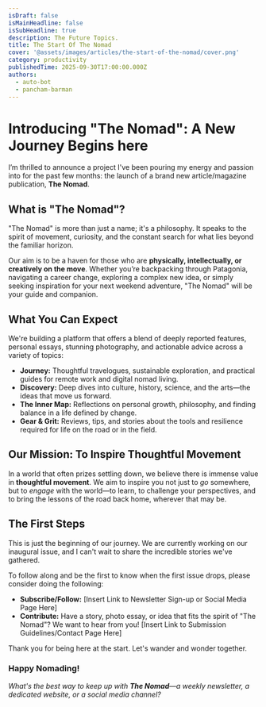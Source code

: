 ```yaml
---
isDraft: false
isMainHeadline: false
isSubHeadline: true
description: The Future Topics.
title: The Start Of The Nomad
cover: '@assets/images/articles/the-start-of-the-nomad/cover.png'
category: productivity
publishedTime: 2025-09-30T17:00:00.000Z
authors:
  - auto-bot
  - pancham-barman
---
```

# Introducing "The Nomad": A New Journey Begins here

I’m thrilled to announce a project I've been pouring my energy and passion into for the past few months: the launch of a brand new article/magazine publication, **The Nomad**.

## What is "The Nomad"?

"The Nomad" is more than just a name; it's a philosophy. It speaks to the spirit of movement, curiosity, and the constant search for what lies beyond the familiar horizon.

Our aim is to be a haven for those who are **physically, intellectually, or creatively on the move**. Whether you’re backpacking through Patagonia, navigating a career change, exploring a complex new idea, or simply seeking inspiration for your next weekend adventure, "The Nomad" will be your guide and companion.

## What You Can Expect

We're building a platform that offers a blend of deeply reported features, personal essays, stunning photography, and actionable advice across a variety of topics:

* **Journey:** Thoughtful travelogues, sustainable exploration, and practical guides for remote work and digital nomad living.
* **Discovery:** Deep dives into culture, history, science, and the arts—the ideas that move us forward.
* **The Inner Map:** Reflections on personal growth, philosophy, and finding balance in a life defined by change.
* **Gear & Grit:** Reviews, tips, and stories about the tools and resilience required for life on the road or in the field.

## Our Mission: To Inspire Thoughtful Movement

In a world that often prizes settling down, we believe there is immense value in **thoughtful movement**. We aim to inspire you not just to *go* somewhere, but to *engage* with the world—to learn, to challenge your perspectives, and to bring the lessons of the road back home, wherever that may be.

## The First Steps

This is just the beginning of our journey. We are currently working on our inaugural issue, and I can't wait to share the incredible stories we've gathered.

To follow along and be the first to know when the first issue drops, please consider doing the following:

* **Subscribe/Follow:** \[Insert Link to Newsletter Sign-up or Social Media Page Here]
* **Contribute:** Have a story, photo essay, or idea that fits the spirit of "The Nomad"? We want to hear from you! \[Insert Link to Submission Guidelines/Contact Page Here]

Thank you for being here at the start. Let's wander and wonder together.

### Happy Nomading!

*What's the best way to keep up with **The Nomad**—a weekly newsletter, a dedicated website, or a social media channel?*
